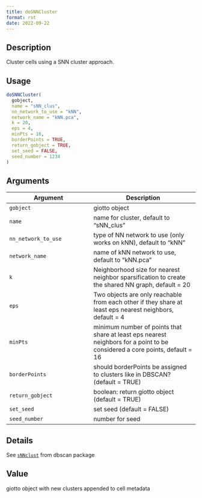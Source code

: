 ```yaml
--- 
title: doSNNCluster 
format: rst 
date: 2022-09-22 
--- 
```


## Description

Cluster cells using a SNN cluster approach.


## Usage

```r
doSNNCluster(
  gobject,
  name = "sNN_clus",
  nn_network_to_use = "kNN",
  network_name = "kNN.pca",
  k = 20,
  eps = 4,
  minPts = 16,
  borderPoints = TRUE,
  return_gobject = TRUE,
  set_seed = FALSE,
  seed_number = 1234
)
```


## Arguments

Argument      |Description
------------- |----------------
`gobject`     |     giotto object
`name`     |     name for cluster, default to "sNN_clus"
`nn_network_to_use`     |     type of NN network to use (only works on kNN), default to "kNN"
`network_name`     |     name of kNN network to use, default to "kNN.pca"
`k`     |     Neighborhood size for nearest neighbor sparsification to create the shared NN graph, default = 20
`eps`     |     Two objects are only reachable from each other if they share at least eps nearest neighbors, default = 4
`minPts`     |     minimum number of points that share at least eps nearest neighbors for a point to be considered a core points, default = 16
`borderPoints`     |     should borderPoints be assigned to clusters like in DBSCAN? (default = TRUE)
`return_gobject`     |     boolean: return giotto object (default = TRUE)
`set_seed`     |     set seed (default = FALSE)
`seed_number`     |     number for seed


## Details

See [`sNNclust`](#snnclust) from dbscan package


## Value

giotto object with new clusters appended to cell metadata



